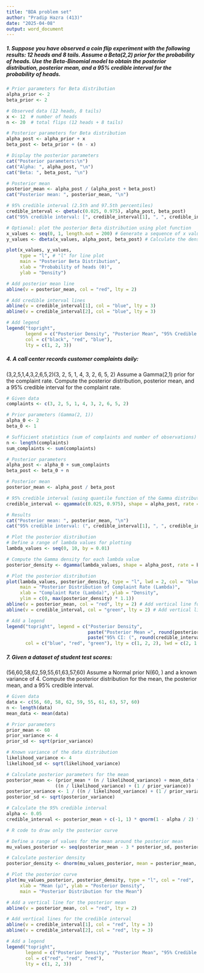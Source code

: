 ```yaml
---
title: "BDA problem set"
author: "Pradip Hazra (413)"
date: "2025-04-08"
output: word_document
---
```


##### 1. Suppose you have observed a coin flip experiment with the following results: 12 heads and 8 tails. Assume a Beta(2,2) prior for the probability of heads. Use the Beta-Binomial model to obtain the posterior distribution, posterior mean, and a 95% credible interval for the probability of heads.

```r
# Prior parameters for Beta distribution
alpha_prior <- 2
beta_prior <- 2

# Observed data (12 heads, 8 tails)
x <- 12  # number of heads
n <- 20  # total flips (12 heads + 8 tails)

# Posterior parameters for Beta distribution
alpha_post <- alpha_prior + x
beta_post <- beta_prior + (n - x)

# Display the posterior parameters
cat("Posterior parameters:\n")
cat("Alpha: ", alpha_post, "\n")
cat("Beta: ", beta_post, "\n")

# Posterior mean
posterior_mean <- alpha_post / (alpha_post + beta_post)
cat("Posterior mean: ", posterior_mean, "\n")

# 95% credible interval (2.5th and 97.5th percentiles)
credible_interval <- qbeta(c(0.025, 0.975), alpha_post, beta_post)
cat("95% credible interval: [", credible_interval[1], ", ", credible_interval[2], "]\n")

# Optional: plot the posterior Beta distribution using plot function
x_values <- seq(0, 1, length.out = 200) # Generate a sequence of x values
y_values <- dbeta(x_values, alpha_post, beta_post) # Calculate the density for each x

plot(x_values, y_values,
     type = "l", # "l" for line plot
     main = "Posterior Beta Distribution",
     xlab = "Probability of heads (θ)",
     ylab = "Density")

# Add posterior mean line
abline(v = posterior_mean, col = "red", lty = 2)

# Add credible interval lines
abline(v = credible_interval[1], col = "blue", lty = 3)
abline(v = credible_interval[2], col = "blue", lty = 3)

# Add legend
legend("topright",
       legend = c("Posterior Density", "Posterior Mean", "95% Credible Interval"),
       col = c("black", "red", "blue"),
       lty = c(1, 2, 3))
```
##### 4. A call center records customer complaints daily:
(3,2,5,1,4,3,2,6,5,2)(3, 2, 5, 1, 4, 3, 2, 6, 5, 2)
Assume a Gamma(2,1) prior for the complaint rate. Compute the posterior distribution, posterior mean, and a 95% credible interval for the complaint rate.

```r
# Given data
complaints <- c(3, 2, 5, 1, 4, 3, 2, 6, 5, 2)

# Prior parameters (Gamma(2, 1))
alpha_0 <- 2
beta_0 <- 1

# Sufficient statistics (sum of complaints and number of observations)
n <- length(complaints)
sum_complaints <- sum(complaints)

# Posterior parameters
alpha_post <- alpha_0 + sum_complaints
beta_post <- beta_0 + n

# Posterior mean
posterior_mean <- alpha_post / beta_post

# 95% credible interval (using quantile function of the Gamma distribution)
credible_interval <- qgamma(c(0.025, 0.975), shape = alpha_post, rate = beta_post)

# Results
cat("Posterior mean: ", posterior_mean, "\n")
cat("95% credible interval: (", credible_interval[1], ", ", credible_interval[2], ")\n")

# Plot the posterior distribution
# Define a range of lambda values for plotting
lambda_values <- seq(0, 10, by = 0.01)

# Compute the Gamma density for each lambda value
posterior_density <- dgamma(lambda_values, shape = alpha_post, rate = beta_post)

# Plot the posterior distribution
plot(lambda_values, posterior_density, type = "l", lwd = 2, col = "blue", 
     main = "Posterior Distribution of Complaint Rate (Lambda)",
     xlab = "Complaint Rate (Lambda)", ylab = "Density", 
     ylim = c(0, max(posterior_density) * 1.1))
abline(v = posterior_mean, col = "red", lty = 2) # Add vertical line for posterior mean
abline(v = credible_interval, col = "green", lty = 2) # Add vertical lines for credible interval

# Add a legend
legend("topright", legend = c("Posterior Density", 
                              paste("Posterior Mean =", round(posterior_mean, 2)), 
                              paste("95% CI: (", round(credible_interval[1], 2), ",", round(credible_interval[2], 2), ")")),
       col = c("blue", "red", "green"), lty = c(1, 2, 2), lwd = c(2, 1, 1))

```

##### 7. Given a dataset of student test scores:
(56,60,58,62,59,55,61,63,57,60) 
Assume a Normal prior N(60, ) and a known variance of 4. Compute the posterior distribution for the mean, the posterior mean, and a 95% credible interval.

```r
# Given data
data <- c(56, 60, 58, 62, 59, 55, 61, 63, 57, 60)
n <- length(data)
mean_data <- mean(data)

# Prior parameters
prior_mean <- 60
prior_variance <- 4
prior_sd <- sqrt(prior_variance)

# Known variance of the data distribution
likelihood_variance <- 4
likelihood_sd <- sqrt(likelihood_variance)

# Calculate posterior parameters for the mean
posterior_mean <- (prior_mean * (n / likelihood_variance) + mean_data * (1 / prior_variance)) /
                  ((n / likelihood_variance) + (1 / prior_variance))
posterior_variance <- 1 / ((n / likelihood_variance) + (1 / prior_variance))
posterior_sd <- sqrt(posterior_variance)

# Calculate the 95% credible interval
alpha <- 0.05
credible_interval <- posterior_mean + c(-1, 1) * qnorm(1 - alpha / 2) * posterior_sd

# R code to draw only the posterior curve

# Define a range of values for the mean around the posterior mean
mu_values_posterior <- seq(posterior_mean - 3 * posterior_sd, posterior_mean + 3 * posterior_sd, length.out = 200)

# Calculate posterior density
posterior_density <- dnorm(mu_values_posterior, mean = posterior_mean, sd = posterior_sd)

# Plot the posterior curve
plot(mu_values_posterior, posterior_density, type = "l", col = "red",
     xlab = "Mean (μ)", ylab = "Posterior Density",
     main = "Posterior Distribution for the Mean")

# Add a vertical line for the posterior mean
abline(v = posterior_mean, col = "red", lty = 2)

# Add vertical lines for the credible interval
abline(v = credible_interval[1], col = "red", lty = 3)
abline(v = credible_interval[2], col = "red", lty = 3)

# Add a legend
legend("topright",
       legend = c("Posterior Density", "Posterior Mean", "95% Credible Interval"),
       col = c("red", "red", "red"),
       lty = c(1, 2, 3))
```



